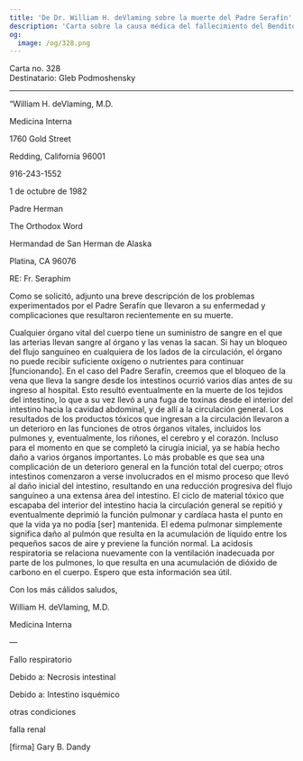 ```yaml
---
title: 'De Dr. William H. deVlaming sobre la muerte del Padre Serafín'
description: 'Carta sobre la causa médica del fallecimiento del Bendito Serafín.'
og:
  image: /og/328.png
---
```


<div style={{textAlign:'right', fontFamily:'monospace'}}>Carta no. 328</div>
<div style={{textAlign:'left', fontFamily:'monospace'}}>Destinatario: Gleb Podmoshensky</div>

---

“William H. deVlaming, M.D.

Medicina Interna

1760 Gold Street

Redding, California 96001

916-243-1552

1 de octubre de 1982

Padre Herman

The Orthodox Word

Hermandad de San Herman de Alaska

Platina, CA 96076

RE: Fr. Seraphim

Como se solicitó, adjunto una breve descripción de los problemas experimentados por el Padre Serafín que llevaron a su enfermedad y complicaciones que resultaron recientemente en su muerte.

Cualquier órgano vital del cuerpo tiene un suministro de sangre en el que las arterias llevan sangre al órgano y las venas la sacan. Si hay un bloqueo del flujo sanguíneo en cualquiera de los lados de la circulación, el órgano no puede recibir suficiente oxígeno o nutrientes para continuar [funcionando]. En el caso del Padre Serafín, creemos que el bloqueo de la vena que lleva la sangre desde los intestinos ocurrió varios días antes de su ingreso al hospital. Esto resultó eventualmente en la muerte de los tejidos del intestino, lo que a su vez llevó a una fuga de toxinas desde el interior del intestino hacia la cavidad abdominal, y de allí a la circulación general. Los resultados de los productos tóxicos que ingresan a la circulación llevaron a un deterioro en las funciones de otros órganos vitales, incluidos los pulmones y, eventualmente, los riñones, el cerebro y el corazón. Incluso para el momento en que se completó la cirugía inicial, ya se había hecho daño a varios órganos importantes. Lo más probable es que sea una complicación de un deterioro general en la función total del cuerpo; otros intestinos comenzaron a verse involucrados en el mismo proceso que llevó al daño inicial del intestino, resultando en una reducción progresiva del flujo sanguíneo a una extensa área del intestino. El ciclo de material tóxico que escapaba del interior del intestino hacia la circulación general se repitió y eventualmente deprimió la función pulmonar y cardíaca hasta el punto en que la vida ya no podía [ser] mantenida. El edema pulmonar simplemente significa daño al pulmón que resulta en la acumulación de líquido entre los pequeños sacos de aire y previene la función normal. La acidosis respiratoria se relaciona nuevamente con la ventilación inadecuada por parte de los pulmones, lo que resulta en una acumulación de dióxido de carbono en el cuerpo. Espero que esta información sea útil.

Con los más cálidos saludos,

William H. deVlaming, M.D.

Medicina Interna

—

Fallo respiratorio

Debido a: Necrosis intestinal

Debido a: Intestino isquémico

otras condiciones

falla renal

[firma] Gary B. Dandy